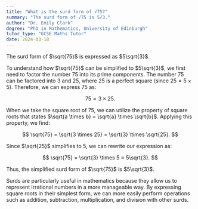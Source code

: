 ```yaml
---
title: "What is the surd form of √75?"
summary: "The surd form of √75 is 5√3."
author: "Dr. Emily Clark"
degree: "PhD in Mathematics, University of Edinburgh"
tutor_type: "GCSE Maths Tutor"
date: 2024-03-18
---
```


The surd form of $\sqrt{75}$ is expressed as $5\sqrt{3}$.

To understand how $\sqrt{75}$ can be simplified to $5\sqrt{3}$, we first need to factor the number $75$ into its prime components. The number $75$ can be factored into $3$ and $25$, where $25$ is a perfect square (since $25 = 5 \times 5$). Therefore, we can express $75$ as:

$$
75 = 3 \times 25.
$$

When we take the square root of $75$, we can utilize the property of square roots that states $\sqrt{a \times b} = \sqrt{a} \times \sqrt{b}$. Applying this property, we find:

$$
\sqrt{75} = \sqrt{3 \times 25} = \sqrt{3} \times \sqrt{25}.
$$

Since $\sqrt{25}$ simplifies to $5$, we can rewrite our expression as:

$$
\sqrt{75} = \sqrt{3} \times 5 = 5\sqrt{3}.
$$

Thus, the simplified surd form of $\sqrt{75}$ is $5\sqrt{3}$. 

Surds are particularly useful in mathematics because they allow us to represent irrational numbers in a more manageable way. By expressing square roots in their simplest form, we can more easily perform operations such as addition, subtraction, multiplication, and division with other surds.
    